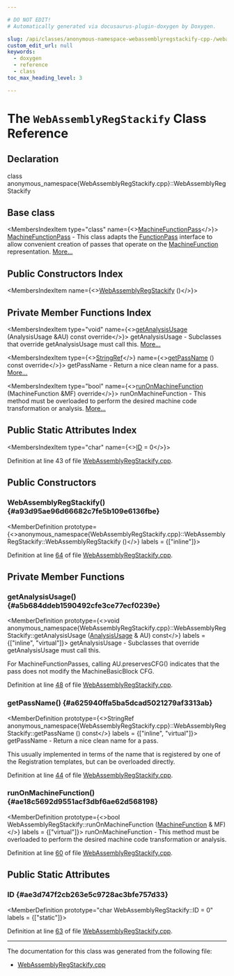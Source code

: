 ```yaml
---

# DO NOT EDIT!
# Automatically generated via docusaurus-plugin-doxygen by Doxygen.

slug: /api/classes/anonymous-namespace-webassemblyregstackify-cpp-/webassemblyregstackify
custom_edit_url: null
keywords:
  - doxygen
  - reference
  - class
toc_max_heading_level: 3

---
```





# The `WebAssemblyRegStackify` Class Reference

<DoxygenPage pluginConfig={pluginConfig}>



## Declaration

<CodeBlock>class anonymous_namespace{WebAssemblyRegStackify.cpp}::WebAssemblyRegStackify</CodeBlock>

## Base class

<MembersIndex>

<MembersIndexItem
  type="class"
  name={<><a href="/docs/api/classes/llvm/machinefunctionpass">MachineFunctionPass</a></>}>
<a href="/docs/api/classes/llvm/machinefunctionpass">MachineFunctionPass</a> - This class adapts the <a href="/docs/api/classes/llvm/functionpass">FunctionPass</a> interface to allow convenient creation of passes that operate on the <a href="/docs/api/classes/llvm/machinefunction">MachineFunction</a> representation. <a href="/docs/api/classes/llvm/machinefunctionpass/#details">More...</a>
</MembersIndexItem>

</MembersIndex>

## Public Constructors Index

<MembersIndex>

<MembersIndexItem
  name={<><a href="#a93d95ae96d66682c7fe5b109e6136fbe">WebAssemblyRegStackify</a> ()</>}>
</MembersIndexItem>

</MembersIndex>

## Private Member Functions Index

<MembersIndex>

<MembersIndexItem
  type="void"
  name={<><a href="#a5b684ddeb1590492cfe3ce77ecf0239e">getAnalysisUsage</a> (AnalysisUsage &amp;AU) const override</>}>
getAnalysisUsage - Subclasses that override getAnalysisUsage must call this. <a href="#a5b684ddeb1590492cfe3ce77ecf0239e">More...</a>
</MembersIndexItem>

<MembersIndexItem
  type={<><a href="/docs/api/classes/llvm/stringref">StringRef</a></>}
  name={<><a href="#a625940ffa5ba5dcad5021279af3313ab">getPassName</a> () const override</>}>
getPassName - Return a nice clean name for a pass. <a href="#a625940ffa5ba5dcad5021279af3313ab">More...</a>
</MembersIndexItem>

<MembersIndexItem
  type="bool"
  name={<><a href="#ae18c5692d9551acf3dbf6ae62d568198">runOnMachineFunction</a> (MachineFunction &amp;MF) override</>}>
runOnMachineFunction - This method must be overloaded to perform the desired machine code transformation or analysis. <a href="#ae18c5692d9551acf3dbf6ae62d568198">More...</a>
</MembersIndexItem>

</MembersIndex>

## Public Static Attributes Index

<MembersIndex>

<MembersIndexItem
  type="char"
  name={<><a href="#ae3d747f2cb263e5c9728ac3bfe757d33">ID</a> = 0</>}>
</MembersIndexItem>

</MembersIndex>


Definition at line 43 of file <a href="/docs/api/files/lib/lib/target/lib/target/webassembly/webassemblyregstackify-cpp">WebAssemblyRegStackify.cpp</a>.

<SectionDefinition>

## Public Constructors

### WebAssemblyRegStackify() {#a93d95ae96d66682c7fe5b109e6136fbe}

<MemberDefinition
  prototype={<>anonymous&#95;namespace&#123;WebAssemblyRegStackify.cpp&#125;::WebAssemblyRegStackify::WebAssemblyRegStackify ()</>}
  labels = {["inline"]}>

Definition at line <a href="/docs/api/files/lib/lib/target/lib/target/webassembly/webassemblyregstackify-cpp/#l00064">64</a> of file <a href="/docs/api/files/lib/lib/target/lib/target/webassembly/webassemblyregstackify-cpp">WebAssemblyRegStackify.cpp</a>.
</MemberDefinition>

</SectionDefinition>

<SectionDefinition>

## Private Member Functions

### getAnalysisUsage() {#a5b684ddeb1590492cfe3ce77ecf0239e}

<MemberDefinition
  prototype={<>void anonymous&#95;namespace&#123;WebAssemblyRegStackify.cpp&#125;::WebAssemblyRegStackify::getAnalysisUsage (<a href="/docs/api/classes/llvm/analysisusage">AnalysisUsage</a> &amp; AU) const</>}
  labels = {["inline", "virtual"]}>
getAnalysisUsage - Subclasses that override getAnalysisUsage must call this.

For MachineFunctionPasses, calling AU.preservesCFG() indicates that the pass does not modify the MachineBasicBlock CFG.

Definition at line <a href="/docs/api/files/lib/lib/target/lib/target/webassembly/webassemblyregstackify-cpp/#l00048">48</a> of file <a href="/docs/api/files/lib/lib/target/lib/target/webassembly/webassemblyregstackify-cpp">WebAssemblyRegStackify.cpp</a>.
</MemberDefinition>

### getPassName() {#a625940ffa5ba5dcad5021279af3313ab}

<MemberDefinition
  prototype={<>StringRef anonymous&#95;namespace&#123;WebAssemblyRegStackify.cpp&#125;::WebAssemblyRegStackify::getPassName () const</>}
  labels = {["inline", "virtual"]}>
getPassName - Return a nice clean name for a pass.

This usually implemented in terms of the name that is registered by one of the Registration templates, but can be overloaded directly.

Definition at line <a href="/docs/api/files/lib/lib/target/lib/target/webassembly/webassemblyregstackify-cpp/#l00044">44</a> of file <a href="/docs/api/files/lib/lib/target/lib/target/webassembly/webassemblyregstackify-cpp">WebAssemblyRegStackify.cpp</a>.
</MemberDefinition>

### runOnMachineFunction() {#ae18c5692d9551acf3dbf6ae62d568198}

<MemberDefinition
  prototype={<>bool WebAssemblyRegStackify::runOnMachineFunction (<a href="/docs/api/classes/llvm/machinefunction">MachineFunction</a> &amp; MF)</>}
  labels = {["virtual"]}>
runOnMachineFunction - This method must be overloaded to perform the desired machine code transformation or analysis.

Definition at line <a href="/docs/api/files/lib/lib/target/lib/target/webassembly/webassemblyregstackify-cpp/#l00060">60</a> of file <a href="/docs/api/files/lib/lib/target/lib/target/webassembly/webassemblyregstackify-cpp">WebAssemblyRegStackify.cpp</a>.
</MemberDefinition>

</SectionDefinition>

<SectionDefinition>

## Public Static Attributes

### ID {#ae3d747f2cb263e5c9728ac3bfe757d33}

<MemberDefinition
  prototype="char WebAssemblyRegStackify::ID = 0"
  labels = {["static"]}>

Definition at line <a href="/docs/api/files/lib/lib/target/lib/target/webassembly/webassemblyregstackify-cpp/#l00063">63</a> of file <a href="/docs/api/files/lib/lib/target/lib/target/webassembly/webassemblyregstackify-cpp">WebAssemblyRegStackify.cpp</a>.
</MemberDefinition>

</SectionDefinition>

<hr/>

The documentation for this class was generated from the following file:

<ul>
<li><a href="/docs/api/files/lib/lib/target/lib/target/webassembly/webassemblyregstackify-cpp">WebAssemblyRegStackify.cpp</a></li>
</ul>

</DoxygenPage>
